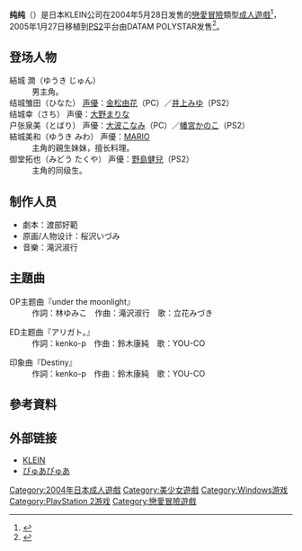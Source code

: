 {{Otheruses|純純}}
{{Infobox animanga/Headerofja
|title= 纯纯
|image= 纯纯初回版遊戲封面.jpg
|size= 
|caption= 《純純》初回版遊戲封面
|japanese= ぴゅあぴゅあ
|english= 
|kana= 
|romaji= Pure Pure
|genre= 戀愛
}}
{{Infobox animanga/Game
|標題=
|類型=[[戀愛冒險|戀愛冒險]]
|使用平台=Windows 98/Me/2000/XP<br>PlayStation 2
|遊戲引擎=
|開發團隊=KLEIN
|代理商=KLEIN（PC）<br>DATAM POLYSTAR（PS2）
|製作人=
|監製=
|腳本=渡部好範
|程式=
|音樂=滝沢淑行
|美術=桜沢いづみ
|遊戲人數=1
|發售日=2004年5月28日（PC）<br />2005年1月27日（PS2）
|對象年齡=18禁（PC）<br>[[CERO|CERO]] B（PS2）
|結局數=5（PC）
}}
{{Infobox animanga/Footerofja}}
'''纯纯'''（{{lang-ja|ぴゅあぴゅあ}}）是日本KLEIN公司在2004年5月28日发售的[[戀愛冒險|戀愛冒險]]類型[[日本成人遊戲|成人遊戲]]<ref>{{cite web|url=http://www.getchu.com/soft.phtml?id=32982&gc=gc|script-title=ja:ぴゅあぴゅあ 初回版|publisher=Getchu.com|accessdate=2014年1月4日|language=ja}}</ref>，2005年1月27日移植到[[PS2|PS2]]平台由DATAM POLYSTAR发售<ref>{{cite web|url=http://www.amazon.co.jp/dp/B0006H2YN8/|script-title=ja:ぴゅあぴゅあ 耳としっぽのものがたり|publisher=[[Amazon.com|Amazon.co.jp]]|accessdate=2015年1月4日|language=ja}}</ref>。

==登场人物==
;結城 潤（ゆうき じゅん）
:男主角。
;结城雏田（ひなた） [[声優|声優]]：[[金松由花|金松由花]]（PC）／[[井上みゆ|井上みゆ]]（PS2）
:
;结城幸（さち） 声優：[[大野まりな|大野まりな]]
: 
;户张泉美（とばり） 声優：[[大波こなみ|大波こなみ]]（PC）／[[幡宮かのこ|幡宮かのこ]]（PS2）
:
;結城美和（ゆうき みわ） 声優：[[MARIO|MARIO]]
:主角的親生妹妹，擅长料理。
;御堂拓也（みどう たくや） 声優：[[野島健兒|野島健兒]]（PS2）
:主角的同级生。

==制作人员==
*劇本：渡部好範
*原画/人物设计：桜沢いづみ
*音樂：滝沢淑行

==主題曲==
;OP主题曲『under the moonlight』
:作詞：林ゆみこ　作曲：滝沢淑行　歌：立花みづき

;ED主题曲『アリガト。』
:作詞：kenko-p　作曲：鈴木康純　歌：YOU-CO

;印象曲『Destiny』
:作詞：kenko-p　作曲：鈴木康純　歌：YOU-CO

==參考資料==
{{reflist}}

==外部链接==
* [http://www.kleins.jp/kleinstop.html KLEIN] {{ja icon}}
* [https://web.archive.org/web/20110611024924/http://www.datam.co.jp/product/pure/ ぴゅあぴゅあ] {{ja icon}}

{{DEFAULTSORT:Pure Pure}}
[[Category:2004年日本成人遊戲|Category:2004年日本成人遊戲]]
[[Category:美少女遊戲|Category:美少女遊戲]]
[[Category:Windows游戏|Category:Windows游戏]]
[[Category:PlayStation_2游戏|Category:PlayStation 2游戏]]
[[Category:戀愛冒險遊戲|Category:戀愛冒險遊戲]]
